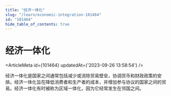 ```yaml
---
title: "经济一体化"
slug: "/learn/economic-integration-101464"
id: "101464"
hide_table_of_contents: true
---
```



# 经济一体化

<ArticleMeta id={101464} updatedAt={'2023-09-26 13:58:54'} />
<div className='border-solid border-b border-t-0 my-4 border-[var(--ifm-color-gray-300)]' />

经济一体化是国家之间通常包括减少或消除贸易壁垒，协调货币和财政政策的安排。经济一体化旨在降低消费者和生产者的成本，并增加参与协议的国家之间的贸易。经济一体化有时被称为区域一体化，因为它经常发生在邻国之间。
